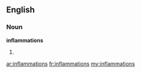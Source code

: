 ==English==

===Noun===
'''inflammations'''

# {{plural of|[[inflammation]]}}

[[ar:inflammations]]
[[fr:inflammations]]
[[my:inflammations]]